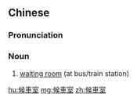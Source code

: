 {{also|候车室}}
==Chinese==
{{zh-forms|s=候车室|type=21}}

===Pronunciation===
{{zh-pron
|m=hòuchē室
|c=hau6 ce1 sat1
|cat=n
}}

===Noun===
{{zh-noun}}

# [[waiting room]] (at bus/train station)

[[hu:候車室]]
[[mg:候車室]]
[[zh:候車室]]